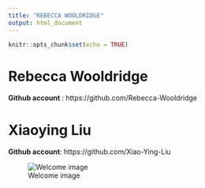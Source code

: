 ```yaml
---
title: "REBECCA WOOLDRIDGE"
output: html_document
---
```


```r
knitr::opts_chunk$set(echo = TRUE)
```

# Rebecca Wooldridge

**Github account** : https://github.com/Rebecca-Wooldridge

# Xiaoying Liu 

**Github account**: https://github.com/Xiao-Ying-Liu

![Welcome image](https://image.shutterstock.com/image-vector/welcome-calligraphic-inscription-smooth-lines-260nw-1721907832.jpg)